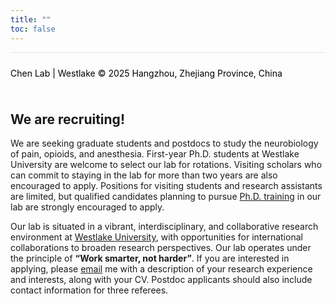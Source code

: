 ```yaml
---
title: ""
toc: false
---
```


<footer style="background-color: transparent; text-align: left; padding: 10px 0; color: black; font-size: 14px; border-top: 1px solid rgba(0, 0, 0, 0.1);">

Chen Lab \| Westlake © 2025 Hangzhou, Zhejiang Province, China

</footer>

## We are recruiting!

We are seeking graduate students and postdocs to study the neurobiology of pain, opioids, and anesthesia. First-year Ph.D. students at Westlake University are welcome to select our lab for rotations. Visiting scholars who can commit to staying in the lab for more than two years are also encouraged to apply. Positions for visiting students and research assistants are limited, but qualified candidates planning to pursue [Ph.D. training](https://www.westlake.edu.cn/admissions_aid/graduate/) in our lab are strongly encouraged to apply.

Our lab is situated in a vibrant, interdisciplinary, and collaborative research environment at [Westlake University](https://www.westlake.edu.cn/), with opportunities for international collaborations to broaden research perspectives. Our lab operates under the principle of **"Work smarter, not harder"**. If you are interested in applying, please [email](mailto:chenchong@westlake.edu.cn) me with a description of your research experience and interests, along with your CV. Postdoc applicants should also include contact information for three referees.
